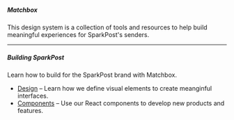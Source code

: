 ##### Matchbox

This design system is a collection of tools and resources to help build meaningful experiences for SparkPost's senders.

---

##### Building SparkPost

Learn how to build for the SparkPost brand with Matchbox.

- [Design](/design) – Learn how we define visual elements to create meanginful interfaces.
- [Components](/components) – Use our React components to develop new products and features.
